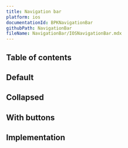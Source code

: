 ```yaml
---
title: Navigation bar
platform: ios
documentationId: BPKNavigationBar
githubPath: NavigationBar
fileName: NavigationBar/IOSNavigationBar.mdx
---
```




## Table of contents

## Default

<IOSComponentScreenshots
  lightMode={screenshotLarge}
  darkMode={screenshotLargeDm}
  altText="iOS nav bar in its full height state" />

## Collapsed

<IOSComponentScreenshots
  lightMode={screenshotCollapsed}
  darkMode={screenshotCollapsedDm}
  altText="iOS nav bar when collapsed" />

## With buttons

<IOSComponentScreenshots
  lightMode={screenshotLargeWithButtons}
  darkMode={screenshotLargeWithButtonsDm}
  altText="iOS nav bar with buttons" />

## Implementation

<Readme file={readme} />
